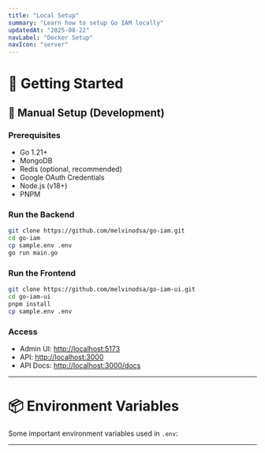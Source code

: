 ```yaml
---
title: "Local Setup"
summary: "Learn how to setup Go IAM locally"
updatedAt: "2025-08-22"
navLabel: "Docker Setup"
navIcon: "server"
---
```


# 🚀 Getting Started

## 🔧 Manual Setup (Development)

### Prerequisites

- Go 1.21+
- MongoDB
- Redis (optional, recommended)
- Google OAuth Credentials
- Node.js (v18+)
- PNPM

### Run the Backend

```bash
git clone https://github.com/melvinodsa/go-iam.git
cd go-iam
cp sample.env .env
go run main.go
```

### Run the Frontend

```bash
git clone https://github.com/melvinodsa/go-iam-ui.git
cd go-iam-ui
pnpm install
cp sample.env .env
```

### Access

- Admin UI: [http://localhost:5173](http://localhost:5173)
- API: [http://localhost:3000](http://localhost:3000)
- API Docs: [http://localhost:3000/docs](http://localhost:3000/docs)

---

# 📦 Environment Variables

Some important environment variables used in `.env`:

<Table
  data={{
    headers: [
      { content: "Variable", key: "variable", sortable: true },
      { content: "Description", key: "description", sortable: true },
    ],
    rows: [
      [
        "`LOGGER_LEVEL`",
        "Logger level `1 - Debug` (refer., `https://docs.gofiber.io/api/log/`)",
      ],
      ["`DB_HOST`", "MongoDB URI (e.g., `mongodb://user:pass@host/db`)"],
      [
        "`JWT_SECRET`",
        "Secret key used for generating and verifying JWT tokens",
      ],
      [
        "`REDIS_HOST`, `REDIS_PASSWORD`, `ENABLE_REDIS`",
        "Redis host address and toggle to enable Redis caching",
      ],
      [
        "`ENCRYPTER_KEY`",
        "Optional symmetric key for encrypting sensitive fields - change this",
      ],
      [
        "`AUTH_PROVIDER_REFETCH_INTERVAL_IN_MINUTES`",
        "Interval in minutes to refetch and sync third-party auth providers",
      ],
      [
        "`TOKEN_CACHE_TTL_IN_MINUTES`",
        "Interval for which the authentication token should be valid",
      ],
    ],
  }}
/>

---
